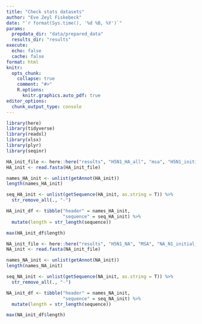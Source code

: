 ```yaml
---
title: "Check stats datasets"
author: "Eve Zeyl Fiskebeck"
date: "`r format(Sys.time(), '%d %B, %Y')`"
params:
  prepdata_dir: "data/prepared_data" 
  results_dir: "results"
execute: 
  echo: false
  cache: false
format: html
knitr:
  opts_chunk: 
    collapse: true
    comment: "#>" 
    R.options:
      knitr.graphics.auto_pdf: true
editor_options: 
  chunk_output_type: console
---
```


```r
library(here)
library(tidyverse)
library(readxl)
library(xlsx)
library(plyr)
library(seqinr)
```


```r
HA_init_file <- here::here("results", "H5N1_HA_all", "msa", "H5N1_initial_ref_MSA_jalview.fasta")
HA_init <- read.fasta(HA_init_file)

names_HA_init <- unlist(getAnnot(HA_init)) 
length(names_HA_init)

seq_HA_init <- unlist(getSequence(HA_init, as.string = T)) %>%
  str_remove_all(., "-")

HA_init_df <- tibble("header" = names_HA_init, 
                     "sequence" = seq_HA_init) %>%
  mutate(length = str_length(sequence))

max(HA_init_df$length)
```


```r
NA_init_file <- here::here("results", "H5N1_NA", "MSA", "NA_N1_initial_alignment.fasta")
NA_init <- read.fasta(NA_init_file)

names_NA_init <- unlist(getAnnot(NA_init)) 
length(names_NA_init)

seq_NA_init <- unlist(getSequence(NA_init, as.string = T)) %>%
  str_remove_all(., "-")

NA_init_df <- tibble("header" = names_NA_init, 
                     "sequence" = seq_NA_init) %>%
  mutate(length = str_length(sequence))

max(NA_init_df$length)
```

